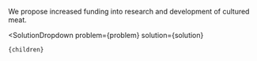 

We propose increased funding into research and development of cultured meat.

  <SolutionDropdown 
    problem={problem} 
    solution={solution}
  >
    {children}
  </SolutionDropdown>